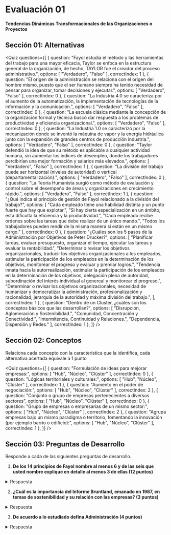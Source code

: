 
# Evaluación 01
**Tendencias Dinámicas Transformacionales de las Organizaciones o Proyectos**

## Sección 01: Alternativas

<Quiz questions={[
	{
		question: "Fayol estudia el método y las herramientas del trabajo para una mayor eficacia, Taylor se enfoca en la estructura general de la organización, de hecho, TAYLOR fue el creador del proceso administrativo.",
		options: [
			"Verdadero",
			"Falso"
		],
		correctIndex: 1
	},
    {
		question: "El origen de la administración se relaciona con el origen del hombre mismo, puesto que el ser humano siempre ha tenido necesidad de pensar para organizar, tomar decisiones y ejecutar.",
		options: [
			"Verdadero",
			"Falso"
		],
		correctIndex: 0
	},
    {
		question: "La Industria 4.0 se caracteriza por el aumento de la automatización, la implementación de tecnologías de la información y la comunicación.",
		options: [
			"Verdadero",
			"Falso"
		],
		correctIndex: 0
	},
    {
		question: "La escuela clásica mediante la concepción de la organización formal y técnica buscó dar respuesta a los problemas de productividad y eficiencia organizacional.",
		options: [
			"Verdadero",
			"Falso"
		],
		correctIndex: 0
	},
    {
		question: "La Industria 1.0 se caracterizó por la mecanización donde se inventó la máquina de vapor y la energía hidráulica junto con la expansión de grandes centros de producción industria.",
		options: [
			"Verdadero",
			"Falso"
		],
		correctIndex: 0
	},
    {
		question: "Taylor defendió la idea de que su método es aplicable a cualquier actividad humana, sin aumentar los índices de desempleo, donde los trabajadores percibirían una mejor formación y salarios más elevados.",
		options: [
			"Verdadero",
			"Falso"
		],
		correctIndex: 1
	},
    {
		question: "La división del trabajo puede ser horizontal (niveles de autoridad) o vertical (departamentalización).",
		options: [
			"Verdadero",
			"Falso"
		],
		correctIndex: 0
	},
    {
		question: "La Teoría Humanista surgió como método de evaluación y control sobre el desempeño de áreas y organizaciones en crecimiento rápido.",
		options: [
			"Verdadero",
			"Falso"
		],
		correctIndex: 1
	},
    {
		question: "¿Qué indica el principio de gestión de Fayol relacionado a la división del trabajo?",
		options: [
			"Cada empleado tiene una habilidad distinta y un punto fuerte que hay que explotar.",
			"Si hay cierta especialización en un ámbito, esta dificulta la eficiencia y la productividad.",
			"Cada empleado recibe órdenes sobre las tareas que debe realizar de un único mando.",
			"Todos los trabajadores pueden rendir de la misma manera si están en un mismo cargo."
		],
		correctIndex: 0
	},
    {
		question: "¿Cuáles son los 5 pasos de la Administración por Objetivos de Peter Drucker?",
		options: [
			"Planificar tareas, evaluar presupuesto, organizar el tiempo, ejecutar las tareas y evaluar la rentabilidad.",
			"Determinar o revisar los objetivos organizacionales, traducir los objetivos organizacionales a los empleados, estimular la participación de los empleados en la determinación de los objetivos, monitorear el progreso y evaluar y premiar logros.",
			"Tendencia innata hacia la autorrealización, estimular la participación de los empleados en la determinación de los objetivos, delegación plena de autoridad, subordinación del interés individual al genereal y monitorear el progreso.",
			"Determinar o revisar los objetivos organizacionales, necesidad de humanizar y democratizar la administración, profesionalización y racionalidad, jerarquía de la autoridad y máxima división del trabajo.",
		],
		correctIndex: 1
	},
    {
		question: "Dentro de un Cluster, ¿cuáles son los conceptos básicos que las desarrollan?",
		options: [
			"Disrupción, Aglomeración y Sostenibilidad.",
			"Comunidad, Concentración y Conectividad.",
			"Intermitencia, Continuidad y Relaciones.",
			"Dependencia, Dispersión y Redes."
		],
		correctIndex: 1
	},
]} />

## Sección 02: Conceptos
Relaciona cada concepto con la característica que la identifica, cada alternativa acertada equivale a 1 punto

<Quiz questions={[
	{
		question: "Formulación de ideas para mejorar empresas:",
		options: [
			"Hub",
			"Núcleo",
			"Clúster"
		],
		correctIndex: 0
	},
	{
		question: "Lógicas territoriales y culturales:",
		options: [
			"Hub",
			"Núcleo",
			"Clúster"
		],
		correctIndex: 1
	},
	{
		question: "Aumento en el poder de negociación:",
		options: [
			"Hub",
			"Núcleo",
			"Clúster"
		],
		correctIndex: 2
	},
	{
		question: "Conjunto o grupo de empresas pertenecientes a diversos sectores",
		options: [
			"Hub",
			"Núcleo",
			"Clúster"
		],
		correctIndex: 0
	},
	{
		question: "Grupo de empresas o empresarias de un mismo sector:",
		options: [
			"Hub",
			"Núcleo",
			"Clúster"
		],
		correctIndex: 2
	},
	{
		question: "Agrupa empresas bajo un mismo paradigma o territorio, fomentando la innovación (por ejemplo barrio o edificio):",
		options: [
			"Hub",
			"Núcleo",
			"Clúster"
		],
		correctIndex: 1
	},
]} />

## Sección 03: Preguntas de Desarrollo
Responde a cada de las siguientes preguntas de desarrollo.

1. **De los 14 principios de Fayol nombre al menos 6 y de las seis que usted nombre explique en detalle al menos 3 de ellas (12 puntos)**

<details>
	<summary>Respuesta</summary>

1. División de trabajo
2. Jerarquía
3. Remuneración
4. Equidad
5. Estabilidad
6. Unidad de dirección

- **División de trabajo:** Cada empleado tiene una habilidad distinta y un punto fuerte que hay que explotar. Al dividir el trabajo en tareas más pequeñas y específicas, se produce un aumento en eficiencia, reducción en los tiempos de aprendizaje, y en concecuencia mayor productividad.
- **Jerarquía:** Respeto hacia los mandos más altos. Se establece una línea clara de autoridad y rangos en la organización. Esto genera una comunicación vertical, ideal para recibir instrucciones y retroalimentación de los superiores.
- **Unidad de dirección:** Todos deben trabajar hacia el mismo objetivo.
</details>

2. **¿Cuál es la importancia del Informe Bruntland, emanado en 1987, en temas de sostenibilidad y su relación con las empresas? (3 puntos)**

<details>
	<summary>Respuesta</summary>

Fue el detonantte del concepto de "sostenibilidad" y generó un impacto positivo a las empresas con respecto a su enfoque hacia la "responsabilidad social y ambiental".

</details>

3. **De acuerdo a lo estudiado defina Administración (4 puntos)**

<details>
	<summary>Respuesta</summary>

Es una asignatura que se enfoca en el estudio de los principios, procesos y técnicas de gestión de las organizaciones. Permite a los estudiantes liderar, coordinar y tomar decisiones en un entorno organizacional.
</details>
